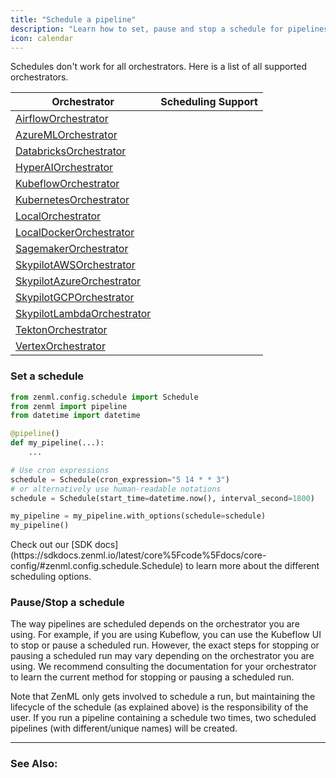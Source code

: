 ```yaml
---
title: "Schedule a pipeline"
description: "Learn how to set, pause and stop a schedule for pipelines."
icon: calendar
---
```


<Info>
    Schedules don't work for all orchestrators. Here is a list of all supported orchestrators.
</Info>

| Orchestrator                                                              | Scheduling Support |
| ------------------------------------------------------------------------- | ------------------ |
| [AirflowOrchestrator](/v/0.67.0/versions/0.66.0/stack-components/orchestrators/airflow)            | <Icon icon="square-check"/>                  |
| [AzureMLOrchestrator](/v/0.67.0/versions/0.66.0/stack-components/orchestrators/azureml)            | <Icon icon="square-check"/>                  |
| [DatabricksOrchestrator](/v/0.67.0/versions/0.66.0/stack-components/orchestrators/databricks)      | <Icon icon="square-check"/>                  |
| [HyperAIOrchestrator](/v/0.67.0/versions/0.66.0/stack-components/orchestrators/hyperai)            | <Icon icon="square-check"/>                  |
| [KubeflowOrchestrator](/v/0.67.0/versions/0.66.0/stack-components/orchestrators/kubeflow)          | <Icon icon="square-check"/>                  |
| [KubernetesOrchestrator](/v/0.67.0/versions/0.66.0/stack-components/orchestrators/kubernetes)      | <Icon icon="square-check"/>                  |
| [LocalOrchestrator](/v/0.67.0/versions/0.66.0/stack-components/orchestrators/local)                | <Icon icon="circle-xmark"/>                 |
| [LocalDockerOrchestrator](/v/0.67.0/versions/0.66.0/stack-components/orchestrators/local-docker)   | <Icon icon="circle-xmark"/>                 |
| [SagemakerOrchestrator](/v/0.67.0/versions/0.66.0/stack-components/orchestrators/sagemaker)        | <Icon icon="circle-xmark"/>                 |
| [SkypilotAWSOrchestrator](/v/0.67.0/versions/0.66.0/stack-components/orchestrators/skypilot-vm)    | <Icon icon="circle-xmark"/>                 |
| [SkypilotAzureOrchestrator](/v/0.67.0/versions/0.66.0/stack-components/orchestrators/skypilot-vm)  | <Icon icon="circle-xmark"/>                 |
| [SkypilotGCPOrchestrator](/v/0.67.0/versions/0.66.0/stack-components/orchestrators/skypilot-vm)    | <Icon icon="circle-xmark"/>                 |
| [SkypilotLambdaOrchestrator](/v/0.67.0/versions/0.66.0/stack-components/orchestrators/skypilot-vm) | <Icon icon="circle-xmark"/>                 |
| [TektonOrchestrator](/v/0.67.0/versions/0.66.0/stack-components/orchestrators/tekton)              | <Icon icon="circle-xmark"/>                 |
| [VertexOrchestrator](/v/0.67.0/versions/0.66.0/stack-components/orchestrators/vertex)              | <Icon icon="square-check"/>                  |

### Set a schedule

```py
from zenml.config.schedule import Schedule
from zenml import pipeline
from datetime import datetime

@pipeline()
def my_pipeline(...):
    ...

# Use cron expressions
schedule = Schedule(cron_expression="5 14 * * 3")
# or alternatively use human-readable notations
schedule = Schedule(start_time=datetime.now(), interval_second=1800)

my_pipeline = my_pipeline.with_options(schedule=schedule)
my_pipeline()
```

<Info>
    Check out our [SDK docs](https://sdkdocs.zenml.io/latest/core%5Fcode%5Fdocs/core-config/#zenml.config.schedule.Schedule) to learn more about the different scheduling options.
</Info>

### Pause/Stop a schedule

The way pipelines are scheduled depends on the orchestrator you are using. For example, if you are using Kubeflow, you can use the Kubeflow UI to stop or pause a scheduled run. However, the exact steps for stopping or pausing a scheduled run may vary depending on the orchestrator you are using. We recommend consulting the documentation for your orchestrator to learn the current method for stopping or pausing a scheduled run.

<Note>
    Note that ZenML only gets involved to schedule a run, but maintaining the lifecycle of the schedule (as explained above) is the responsibility of the user. If you run a pipeline containing a schedule two times, two scheduled pipelines (with different/unique names) will be created.
</Note>

---

### See Also:

<CardGroup cols={2}>
   <Card title="Learn about remote orchestrators" icon="server" href="/v/0.67.0/versions/0.66.0/stack-components/orchestrators" horizontal />
</CardGroup>
